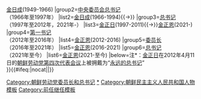 {{Navbox
|name=朝鲜劳动党最高负责人
|title=[[朝鲜劳动党]][[朝鲜劳动党总书记|最高负责人]]
|state={{{state|collapsed}}}
|image=[[File:Flag of the Workers' Party of Korea.svg|100px|朝鲜劳动党党旗]]
|group1=[[朝鲜劳动党委员长|中央委员会委员长]]<br>（1946年至1966年）
|list1=[[金枓奉]](1946-1949){{→}}[[金日成]](1949-1966)
|group2=[[朝鲜劳动党中央委员会总书记|中央委员会总书记]]<br>（1966年至1997年）
|list2=[[金日成]](1966-1994){{→}}
|group3=[[朝鲜劳动党中央委员会总书记|总书记]]<br>（1997年至2012年，2021年-）
|list3=[[金正日]](1997-2011){{→}}[[金正恩]](2021-)
|group4=[[朝鲜劳动党中央委员会总书记|第一书记]]<br>（2012年至2016年）
|list4=[[金正恩]](2012-2016)
|group5=[[朝鲜劳动党委员长|委员长]]<br>（2016年至2021年）
|list5=[[金正恩]](2016-2021)
|group6=[[朝鲜劳动党总书记|总书记]]<br>（2021年至今）
|list6=[[金正恩]](2021-至今)
|below=注*：[[金正日]]在2012年4月11日的[[朝鲜劳动党第四次代表会议]]上被拥戴为“[[朝鲜劳动党永远的总书记|永远的总书记]]”<br>{{朝鮮半島元首}}
}}<includeonly>{{#ifeq:{{{1}}}|nocat||[[Category:朝鲜劳动党委员长和总书记]]}}</includeonly><noinclude>
[[Category:朝鲜劳动党委员长和总书记|*]]
[[Category:朝鲜民主主义人民共和国人物模板]]
[[Category:前任继任模板]]
</noinclude>